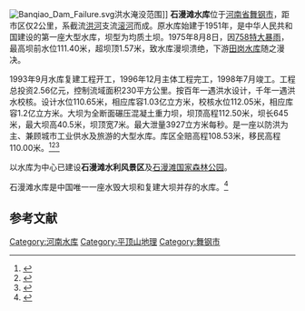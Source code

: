 {{Infobox Reservoir | 
|name                     = 石漫滩水库
|nickname                 = 龙泉湖
|image                    = 
|image_caption            = 
|map                      = 
|map_caption              = 
|class                    = 大（二）型[[水库|水库]]
|location_of_reservoir    = [[河南省|河南省]][[舞钢市|舞钢市]]
|location_of_dam          = 33.282391°,113.554365°
|inflow                   = [[滚河|滚河]]
|outflow                  = 
|catchment_area           = 230
|reservoir_area           = 8.6
|mean_depth               = 
|maximum_depth            = 
|elevation_of_water       = 
|water_quality            = 
|island                   = 
|maximum_storage_capacity = 1.2亿
|normal_storage_capacity  = 
|dead_storage_capacity    = 
|elevation_of_dam         = 112.50
|height_of_dam            = 40.5
|length_of_dam            = 645
|width_of_dam             = 7
|installed_capacity       = 
|start                    = 1993年9月
|complete                 = 1998年7月
|cost                     = 2.56亿元
|emigrate                 = 
|latd              = 33
|latm              = 16
|lats              = 56.61
|latNS             = N
|longd             = 113
|longm             = 33
|longs             = 18
|longEW            = E
|website           = 
|footnotes         = 
}}
[[File:Banqiao_Dam_Failure.svg|thumb]]洪水淹没范围]]
'''石漫滩水库'''位于[[河南省|河南省]][[舞钢市|舞钢市]]，距市区仅2公里，系截流[[洪河|洪河]]支流[[滚河|滚河]]而成。原水库始建于1951年，是中华人民共和国建设的第一座大型水库，坝型为均质土坝。1975年8月8日，因[[河南“75·8”水库溃坝|758特大暴雨]]，最高坝前水位111.40米，超坝顶1.57米，致水库漫坝溃绝，下游[[田岗水库|田岗水库]]随之漫决。

1993年9月水库复建工程开工，1996年12月主体工程完工，1998年7月竣工。工程总投资2.56亿元，控制流域面积230平方公里。按百年一遇洪水设计，千年一遇洪水校核。设计水位110.65米，相应库容1.03亿立方米，校核水位112.05米，相应库容1.2亿立方米。大坝为全断面碾压混凝土重力坝，坝顶高程112.50米，坝长645米，最大坝高40.5米，坝顶宽7米。最大泄量3927立方米每秒。是一座以防洪为主、兼顾城市工业供水及旅游的大型水库。库区全赔高程108.53米，移民高程110.00米。<ref>{{cite web |url=http://www.hnfishtec.cn/reservoir/0925347.html |title=石漫滩水库 |accessdate=2009-10-18 |author=河南省水产技术推广站 |language=zh-hans |archive-url=https://web.archive.org/web/20160306055813/http://www.hnfishtec.cn/reservoir/0925347.html |archive-date=2016-03-06 |dead-url=yes }}</ref><ref>{{cite web |url=http://www.mwr.gov.cn/slfjq/20040917/40271.asp |title=石漫滩水库风景区(图) |accessdate=2009-10-18 |author= |language=zh-hans |archive-url=https://web.archive.org/web/20050214013347/http://www.mwr.gov.cn/slfjq/20040917/40271.asp |archive-date=2005-02-14 |dead-url=yes }}</ref><ref>{{cite web |url=http://www.erlangshanjingqu.cn/plus/view.php?aid=36 |title=石漫滩水库的历史 |accessdate=2009-10-18 |language=zh-hans |deadurl=yes |archiveurl=https://web.archive.org/web/20110406232305/http://www.erlangshanjingqu.cn/plus/view.php?aid=36 |archivedate=2011-04-06 }}</ref>

以水库为中心已建设'''石漫滩水利风景区'''及[[石漫滩国家森林公园|石漫滩国家森林公园]]。

石漫滩水库是中国唯一一座水毁大坝和复建大坝并存的水库。<ref>{{cite web |url=http://www.hnly.com/html/20089/9/22/20080922150251593.shtml |title=石漫滩国家森林公园 |accessdate=2009-10-18 |language=zh-hans }}{{dead link|date=2018年4月 |bot=InternetArchiveBot |fix-attempted=yes }}</ref>

==参考文献==
{{reflist}}

{{鹰城八景}}

[[Category:河南水库|Category:河南水库]]
[[Category:平顶山地理|Category:平顶山地理]]
[[Category:舞钢市|Category:舞钢市]]